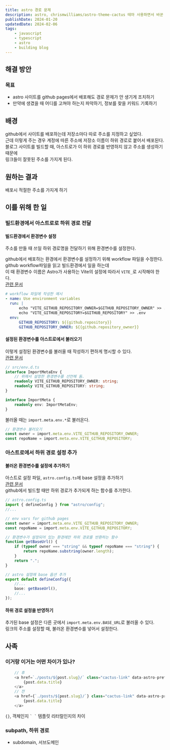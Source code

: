 ```yaml
---
title: astro 경로 문제
description: astro, chrismwilliams/astro-theme-cactus 테마 사용하면서 바꾼 점들을 기록하기
publishDate: 2024-01-20
updatedDate: 2024-02-06
tags:
    - javascript
    - typescript
    - astro
    - building blog
---
```


## 해결 방안

### 목표

-   astro 사이트를 github pages에서 배포해도 경로 문제가 안 생기게 조치하기
-   만약에 생겼을 때 어디를 고쳐야 하는지 파악하기, 정보를 찾을 키워드 기록하기

## 배경

github에서 사이트를 배포하는데 저장소마다 따로 주소를 지정하고 싶었다.  
근데 이렇게 주는 경우 계정에 따른 주소에 저장소 이름이 하위 경로로 붙어서 배포된다.  
블로그 사이트를 빌드할 때, 아스트로가 이 하위 경로를 반영하지 않고 주소를 생성하기 때문에  
링크들이 잘못된 주소를 가지게 된다.

## 원하는 결과

배포시 적절한 주소를 가지게 하기

## 이를 위해 한 일

### 빌드환경에서 아스트로로 하위 경로 전달

#### 빌드환경에서 환경변수 설정

주소를 만들 때 쓰일 하위 경로명을 전달하기 위해 환경변수를 설정한다.

github에서 배포하는 환경에서 환경변수를 설정하기 위해 workflow 파일을 수정한다.  
github workflow파일을 읽고 빌드환경에서 일을 하는데  
이 때 환경변수 이름은 Astro가 사용하는 Vite의 설정에 따라서 `VITE_`로 시작해야 한다.  
[관련 문서](https://docs.astro.build/en/guides/environment-variables/#default-environment-variables)

```yaml
# workflow 파일에 작성한 예시
- name: Use environment variables
  run: |
      echo "VITE_GITHUB_REPOSITORY_OWNER=$GITHUB_REPOSITORY_OWNER" >> .env
      echo "VITE_GITHUB_REPOSITORY=$GITHUB_REPOSITORY" >> .env
  env:
      GITHUB_REPOSITORY: ${{github.repository}}
      GITHUB_REPOSITORY_OWNER: ${{github.repository_owner}}
```

#### 설정된 환경변수를 아스트로에서 불러오기

이렇게 설정된 환경변수를 불러올 때 작성하기 편하게 명시할 수 있다.  
[관련 문서](https://docs.astro.build/en/guides/environment-variables/#intellisense-for-typescript)

```typescript
// src/env.d.ts
interface ImportMetaEnv {
    // 위에서 설정한 환경변수를 선언해 둠.
    readonly VITE_GITHUB_REPOSITORY_OWNER: string;
    readonly VITE_GITHUB_REPOSITORY: string;
}

interface ImportMeta {
    readonly env: ImportMetaEnv;
}
```

불러올 때는 `import.meta.env.*`로 불러온다.

```typescript
// 환경변수 불러오기
const owner = import.meta.env.VITE_GITHUB_REPOSITORY_OWNER;
const repoName = import.meta.env.VITE_GITHUB_REPOSITORY;
```

### 아스트로에서 하위 경로 설정 추가

#### 불러온 환경변수를 설정에 추가하기

아스트로 설정 파일, `astro.config.ts`에 base 설정을 추가하기  
[관련 문서](https://docs.astro.build/ko/reference/configuration-reference/#base)  
github에서 빌드할 때만 하위 경로가 추가되게 하는 함수를 추가한다.

```typescript
// astro.config.ts
import { defineConfig } from "astro/config";
//...

// env vars for github pages
const owner = import.meta.env.VITE_GITHUB_REPOSITORY_OWNER;
const repoName = import.meta.env.VITE_GITHUB_REPOSITORY;

// 환경변수가 설정되어 있는 환경에만 하위 경로를 반환하는 함수
function getBaseUrl() {
    if (typeof owner === "string" && typeof repoName === "string") {
        return repoName.substring(owner.length);
    }
    return ".";
}

// astro 설정에 base 옵션 추가
export default defineConfig({
    //...
    base: getBaseUrl(),
    //...
});
```

#### 하위 경로 설정을 반영하기

추가된 base 설정은 다른 곳에서 `import.meta.env.BASE_URL`로 불러올 수 있다.  
링크의 주소를 설정할 때, 불러온 환경변수를 넣어서 설정한다.

## 사족

### 이거랑 이거는 어떤 차이가 있나?

```javascript
	// 후
    <a href=`./posts/${post.slug}/` class="cactus-link" data-astro-prefetch>
		{post.data.title}
	</a>
    // 전
    <a href={`./posts/${post.slug}/`} class="cactus-link" data-astro-prefetch>
		{post.data.title}
	</a>
```

`{}`, 객체인지 `` ` ` `` 템플릿 리터럴인지의 차이

### subpath, 하위 경로

-   subdomain, 서브도메인
